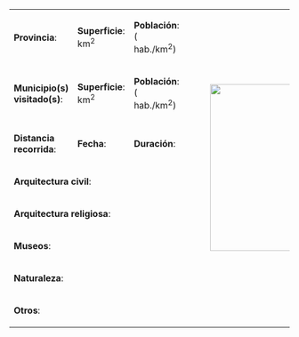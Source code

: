 
<table class="wikitable" width="100%">

<tr><td>'''Provincia''': {{{1}}}</td><td width="15%">'''Superficie''': {{{2}}} km<sup>2</sup></td><td width="25%">'''Población''': {{{3}}} ({{{4}}} hab./km<sup>2</sup>)</td><td rowspan="8" width="1%">[[File:{{{12}}}|300px|{{{13}}}]]</td></tr>

<tr><td>'''Municipio(s) visitado(s)''': {{{5}}}</td><td>'''Superficie''': {{{6}}} km<sup>2</sup></td><td>'''Población''': {{{7}}} ({{{8}}} hab./km<sup>2</sup>)</td></tr>

<tr><td>'''Distancia recorrida''': {{{9}}}</td><td>'''Fecha''': {{{9}}}</td><td>'''Duración''': {{{9}}}</td></tr>

<tr><td colspan=3>'''Arquitectura civil''': {{{9}}}</td></tr>

<tr><td colspan=3>'''Arquitectura religiosa''': {{{9}}}</td></tr>

<tr><td colspan=3>'''Museos''': {{{10}}}</td></tr>

<tr><td colspan=3>'''Naturaleza''': {{{10}}}</td></tr>

<tr><td colspan=3>'''Otros''': {{{11}}}</td></tr>

</table>
